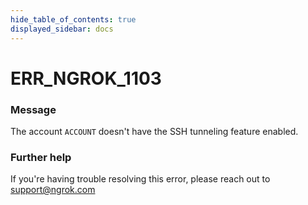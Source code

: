 ```yaml
---
hide_table_of_contents: true
displayed_sidebar: docs
---
```



# ERR_NGROK_1103

### Message
The account `ACCOUNT` doesn't have the SSH tunneling feature enabled.

<ErrorDetails error='err_ngrok_1103' />


### Further help
If you're having trouble resolving this error, please reach out to [support@ngrok.com](mailto:support@ngrok.com?subject=Help%20with%20ERR_NGROK_1103)

